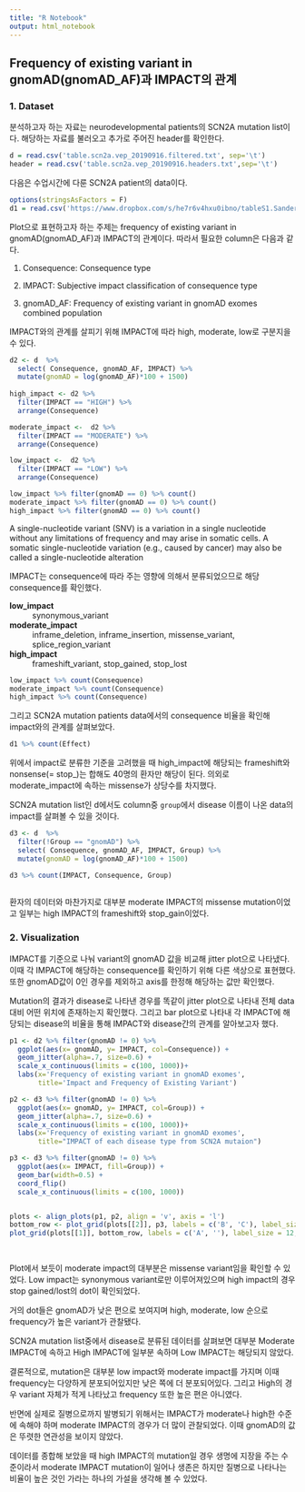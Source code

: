 ```yaml
---
title: "R Notebook"
output: html_notebook
---
```


## Frequency of existing variant in gnomAD(gnomAD_AF)과 IMPACT의 관계


### 1. Dataset

분석하고자 하는 자료는 neurodevelopmental patients의 SCN2A mutation list이다. 
해당하는 자료를 불러오고 추가로 주어진 header를 확인한다.
```r
d = read.csv('table.scn2a.vep_20190916.filtered.txt', sep='\t')
header = read.csv('table.scn2a.vep_20190916.headers.txt',sep='\t')
```

다음은 수업시간에 다룬 SCN2A patient의 data이다.
```r
options(stringsAsFactors = F)
d1 = read.csv('https://www.dropbox.com/s/he7r6v4hxu0ibno/tableS1.Sanders2018.txt?dl=1', sep='\t')
```

Plot으로 표현하고자 하는 주제는 frequency of existing variant in gnomAD(gnomAD_AF)과 IMPACT의 관계이다. 따라서 필요한 column은 다음과 같다.

1) Consequence: Consequence type

2) IMPACT: Subjective impact classification of consequence type

3) gnomAD_AF: Frequency of existing variant in gnomAD exomes combined population

IMPACT와의 관계를 살피기 위해 IMPACT에 따라 high, moderate, low로 구분지을 수 있다.
```r
d2 <- d  %>% 
  select( Consequence, gnomAD_AF, IMPACT) %>% 
  mutate(gnomAD = log(gnomAD_AF)*100 + 1500)
  
high_impact <- d2 %>% 
  filter(IMPACT == "HIGH") %>% 
  arrange(Consequence)

moderate_impact <-  d2 %>% 
  filter(IMPACT == "MODERATE") %>% 
  arrange(Consequence)

low_impact <-  d2 %>% 
  filter(IMPACT == "LOW") %>% 
  arrange(Consequence)

low_impact %>% filter(gnomAD == 0) %>% count()
moderate_impact %>% filter(gnomAD == 0) %>% count()
high_impact %>% filter(gnomAD == 0) %>% count()
```

A single-nucleotide variant (SNV) is a variation in a single nucleotide without any limitations of frequency and may arise in somatic cells. A somatic single-nucleotide variation (e.g., caused by cancer) may also be called a single-nucleotide alteration


IMPACT는 consequence에 따라 주는 영향에 의해서 분류되었으므로 해당 consequence를 확인했다. 

**low_impact**
: synonymous_variant


**moderate_impact**
: inframe_deletion, inframe_insertion, missense_variant, splice_region_variant


**high_impact**
: frameshift_variant, stop_gained, stop_lost



```r
low_impact %>% count(Consequence)
moderate_impact %>% count(Consequence)
high_impact %>% count(Consequence)
```

그리고 SCN2A mutation patients data에서의 consequence 비율을 확인해 impact와의 관계를 살펴보았다.
```r
d1 %>% count(Effect)
```

위에서 impact로 분류한 기준을 고려했을 때 high_impact에 해당되는 frameshift와 nonsense(= stop_)는 합해도 40명의 환자만 해당이 된다. 의외로 moderate_impact에 속하는 missense가 상당수를 차지했다. 

SCN2A mutation list인 d에서도 column중 `group`에서 disease 이름이 나온 data의 impact를 살펴볼 수 있을 것이다. 

```r
d3 <- d  %>% 
  filter(!Group == "gnomAD") %>%
  select( Consequence, gnomAD_AF, IMPACT, Group) %>% 
  mutate(gnomAD = log(gnomAD_AF)*100 + 1500)

d3 %>% count(IMPACT, Consequence, Group)
  
```
환자의 데이터와 마찬가지로  대부분 moderate IMPACT의 missense mutation이었고 일부는 high IMPACT의 frameshift와 stop_gain이었다.



### 2. Visualization

IMPACT를 기준으로 나눠 variant의 gnomAD 값을 비교해 jitter plot으로 나타냈다.
이때 각 IMPACT에 해당하는 consequence를 확인하기 위해 다른 색상으로 표현했다.
또한 gnomAD값이 0인 경우를 제외하고 axis를 한정해 해당하는 값만 확인했다.

Mutation의 결과가 disease로 나타낸 경우를 똑같이 jitter plot으로 나타내 전체 data 대비 어떤 위치에 존재하는지 확인했다. 그리고 bar plot으로 나타내 각 IMPACT에 해당되는 disease의 비율을 통해 IMPACT와 disease간의 관계를 알아보고자 했다.

```r
p1 <- d2 %>% filter(gnomAD != 0) %>% 
  ggplot(aes(x= gnomAD, y= IMPACT, col=Consequence)) +
  geom_jitter(alpha=.7, size=0.6) +
  scale_x_continuous(limits = c(100, 1000))+
  labs(x='Frequency of existing variant in gnomAD exomes',
       title='Impact and Frequency of Existing Variant')

p2 <- d3 %>% filter(gnomAD != 0) %>% 
  ggplot(aes(x= gnomAD, y= IMPACT, col=Group)) +
  geom_jitter(alpha=.7, size=0.6) +
  scale_x_continuous(limits = c(100, 1000))+
  labs(x='Frequency of existing variant in gnomAD exomes',
       title="IMPACT of each disease type from SCN2A mutaion")

p3 <- d3 %>% filter(gnomAD != 0) %>%
  ggplot(aes(x= IMPACT, fill=Group)) +
  geom_bar(width=0.5) +
  coord_flip()
  scale_x_continuous(limits = c(100, 1000))


plots <- align_plots(p1, p2, align = 'v', axis = 'l')
bottom_row <- plot_grid(plots[[2]], p3, labels = c('B', 'C'), label_size = 12)
plot_grid(plots[[1]], bottom_row, labels = c('A', ''), label_size = 12, ncol = 1)

 
```


Plot에서 보듯이 moderate impact의 대부분은 missense variant임을 확인할 수 있었다. Low impact는 synonymous variant로만 이루어져있으며 high impact의 경우 stop gained/lost의 dot이 확인되었다. 

거의 dot들은 gnomAD가 낮은 편으로 보여지며 high, moderate, low 순으로 frequency가 높은 variant가 관찰됐다.

SCN2A mutation list중에서 disease로 분류된 데이터를 살펴보면 대부분 Moderate IMPACT에 속하고 High IMPACT에 일부분 속하며 Low IMPACT는 해당되지 않았다.


결론적으로, mutation은 대부분 low impact와 moderate impact를 가지며 이때 frequency는 다양하게 분포되어있지만 낮은 쪽에 더 분포되어있다. 그리고 High의 경우 variant 자체가 적게 나타났고 frequency 또한 높은 편은 아니였다. 

반면에 실제로 질병으로까지 발병되기 위해서는 IMPACT가 moderate나 high한 수준에 속해야 하며 moderate IMPACT의 경우가 더 많이 관찰되었다. 이때 gnomAD의 값은 뚜렷한 연관성을 보이지 않았다. 

데이터를 종합해 보았을 때 high IMPACT의 mutation일 경우 생명에 지장을 주는 수준이라서 moderate IMPACT mutation이 일어나 생존은 하지만 질병으로 나타나는 비율이 높은 것인 가라는 하나의 가설을 생각해 볼 수 있었다.





